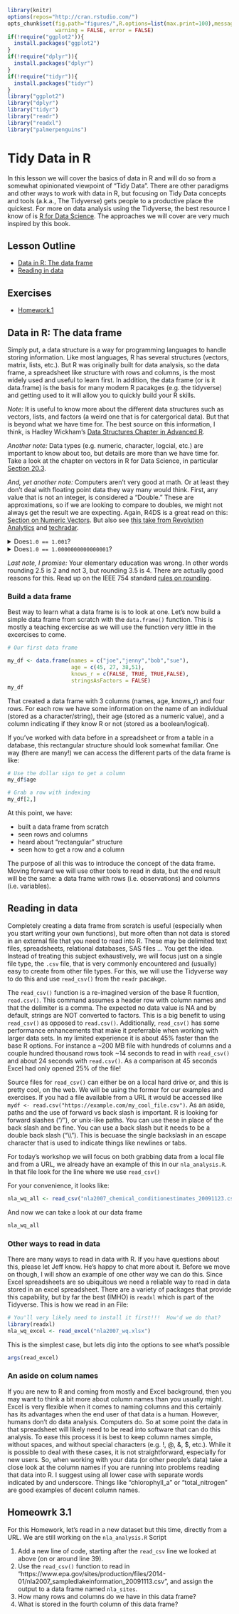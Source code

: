 ```r
library(knitr)
options(repos="http://cran.rstudio.com/")
opts_chunk$set(fig.path="figures/",R.options=list(max.print=100),message = FALSE,
               warning = FALSE, error = FALSE)
if(!require("ggplot2")){
  install.packages("ggplot2")
}
if(!require("dplyr")){
  install.packages("dplyr")
}
if(!require("tidyr")){
  install.packages("tidyr")
}
library("ggplot2")
library("dplyr")
library("tidyr")
library("readr")
library("readxl")
library("palmerpenguins")
```

# Tidy Data in R

In this lesson we will cover the basics of data in R and will do so from a somewhat opinionated viewpoint of "Tidy Data".  There are other paradigms and other ways to work with data in R, but focusing on Tidy Data concepts and tools (a.k.a., The Tidyverse) gets people to a productive place the quickest.  For more on data analysis using the Tidyverse, the best resource I know of is [R for Data Science](http://r4ds.had.co.nz).  The approaches we will cover are very much inspired by this book.

## Lesson Outline
- [Data in R: The data frame](#data-in-r-the-data-frame)
- [Reading in data](#reading-in-data)

## Exercises
- [Homework.1](#homework-31)

## Data in R: The data frame

Simply put, a data structure is a way for programming languages to handle storing information.  Like most languages, R has several structures (vectors, matrix, lists, etc.).  But R was originally built for data analysis, so the data frame, a spreadsheet like structure with rows and columns, is the most widely used and useful to learn first.  In addition, the data frame (or is it data.frame) is the basis for many modern R pacakges (e.g. the tidyverse) and getting used to it will allow you to quickly build your R skills.

*Note:* It is useful to know more about the different data structures such as vectors, lists, and factors (a weird one that is for catergorical data).  But that is beyond what we have time for.  The best source on this information, I think, is Hadley Wickham's [Data Structures Chapter in Advanced R](http://adv-r.had.co.nz/Data-structures.html).  

*Another note:* Data types (e.g. numeric, character, logcial, etc.) are important to know about too, but details are more than we have time for.  Take a look at the chapter on vectors in R for Data Science, in particular [Section 20.3](https://r4ds.had.co.nz/vectors.html#important-types-of-atomic-vector).  

*And, yet another note:* Computers aren't very good at math.  Or at least they don't deal with floating point data they way many would think.  First, any value that is not an integer, is considered a "Double."  These are approximations, so if we are looking to compare to doubles, we might not always get the result we are expecting.   Again, R4DS is a great read on this: [Section on Numeric Vectors](https://r4ds.had.co.nz/vectors.html#numeric).  But also see [this take from Revolution Analytics](https://blog.revolutionanalytics.com/2009/11/floatingpoint-errors-explained.html) and [techradar](https://www.techradar.com/news/computing/why-computers-suck-at-maths-644771/2). 

<details>
<summary>Does` 1.0 == 1.001`?</summary>
  
```r
1.0 == 1.001
```

</details>  

<details>
<summary>Does` 1.0 == 1.0000000000000001`?</summary>
  
```r
1.0 == 1.0000000000000001
```

</details>     
  

*Last note, I promise:* Your elementary education was wrong. In other words rounding 2.5 is 2 and not 3, but rounding 3.5 is 4.  There are actually good reasons for this.  Read up on the IEEE 754 standard [rules on rounding](https://en.wikipedia.org/wiki/IEEE_754#Rounding_rules).  

### Build a data frame
Best way to learn what a data frame is is to look at one.  Let's now build a simple data frame from scratch with the `data.frame()` function.  This is mostly a teaching excercise as we will use the function very little in the excercises to come.  

```r
# Our first data frame

my_df <- data.frame(names = c("joe","jenny","bob","sue"), 
                    age = c(45, 27, 38,51), 
                    knows_r = c(FALSE, TRUE, TRUE,FALSE), 
                    stringsAsFactors = FALSE)
my_df
```

That created a data frame with 3 columns (names, age, knows_r) and four rows.  For each row we have some information on the name of an individual (stored as a character/string), their age (stored as a numeric value), and a column indicating if they know R or not (stored as a boolean/logical).

If you've worked with data before in a spreadsheet or from a table in a database, this rectangular structure should look somewhat familiar.   One way (there are many!) we can access the different parts of the data frame is like:

```r
# Use the dollar sign to get a column
my_df$age

# Grab a row with indexing
my_df[2,]
```

At this point, we have:

- built a data frame from scratch
- seen rows and columns
- heard about "rectangular" structure
- seen how to get a row and a column

The purpose of all this was to introduce the concept of the data frame.  Moving forward we will use other tools to read in data, but the end result will be the same: a data frame with rows (i.e. observations) and columns (i.e. variables).

## Reading in data

Completely creating a data frame from scratch is useful (especially when you start writing your own functions), but more often than not data is stored in an external file that you need to read into R.  These may be delimited text files, spreadsheets, relational databases, SAS files ...  You get the idea.  Instead of treating this subject exhaustively, we will focus just on a single file type, the `.csv` file, that is very commonly encountered and (usually) easy to create from other file types.  For this, we will use the Tidyverse way to do this and use  `read_csv()` from the `readr` pacakge.

The `read_csv()` function is a re-imagined version of the base R fucntion, `read.csv()`.  This command assumes a header row with column names and that the delimiter is a comma. The expected no data value is NA and by default, strings are NOT converted to factors.  This is a big benefit to using `read_csv()` as opposed to `read.csv()`.  Additionally, `read_csv()` has some performance enhancements that make it preferrable when working with larger data sets.  In my limited experience it is about 45% faster than the base R options.  For instance a ~200 MB file with hundreds of columns and a couple hundred thousand rows took ~14 seconds to read in with `read_csv()` and about 24 seconds with `read.csv()`.  As a comparison at 45 seconds Excel had only opened 25% of the file!

Source files for `read_csv()` can either be on a local hard drive or, and this is pretty cool, on the web. We will be using the former for our examples and exercises. If you had a file available from a URL it would be accessed like `mydf <- read.csv("https://example.com/my_cool_file.csv")`. As an aside, paths and the use of forward vs back slash is important. R is looking for forward slashes ("/"), or unix-like paths. You can use these in place of the back slash and be fine. You can use a back slash but it needs to be a double back slash ("\\\\"). This is becuase the single backslash in an escape character that is used to indicate things like newlines or tabs. 

For today's workshop we will focus on both grabbing data from a local file and from a URL, we already have an example of this in our `nla_analysis.R`.  In that file look for the line where we use `read_csv()`

For your convenience, it looks like:

```r
nla_wq_all <- read_csv("nla2007_chemical_conditionestimates_20091123.csv")
```

And now we can take a look at our data frame

```r
nla_wq_all
```

### Other ways to read in data

There are many ways to read in data with R.  If you have questions about this, please let Jeff know.  He's happy to chat more about it.  Before we move on though, I will show an example of one other way we can do this.   Since Excel spreadsheets are so ubiquitous we need a reliable way to read in data stored in an excel spreadsheet.  There are a variety of packages that provide this capability, but by far the best (IMHO) is `readxl` which is part of the Tidyverse.  This is how we read in an File:

```r
# You'll very likely need to install it first!!!  How'd we do that?
library(readxl)
nla_wq_excel <- read_excel("nla2007_wq.xlsx")
```

This is the simplest case, but lets dig into the options to see what's possible

```r
args(read_excel)
```

### An aside on colum names

If you are new to R and coming from mostly and Excel background, then you may want to think a bit more about column names than you usually might.  Excel is very flexible when it comes to naming columns and this certainly has its advantages when the end user of that data is a human.  However, humans don't do data analysis.  Computers do.  So at some point the data in that spreadsheet will likely need to be read into software that can do this analysis.  To ease this process it is best to keep column names simple, without spaces, and without special characters (e.g. !, @, &, $, etc.).  While it is possible to deal with these cases, it is not straightforward, especially for new users.  So, when working with your data (or other people's data) take a close look at the column names if you are running into problems reading that data into R.  I suggest using all lower case with separate words indicated by and underscore.  Things like "chlorophyll_a" or "total_nitrogen" are good examples of decent column names.


## Homeowrk 3.1

For this Homework, let's read in a new dataset but this time, directly from a URL.  We are still working on the `nla_analysis.R` Script

1. Add a new line of code, starting after the `read_csv` line we looked at above (on or around line 39).  
2. Use the `read_csv()` function to read in "https://www.epa.gov/sites/production/files/2014-01/nla2007_sampledlakeinformation_20091113.csv", and assign the output to a data frame named `nla_sites`.
3. How many rows and columns do we have in this data frame?  
4. What is stored in the fourth column of this data frame?